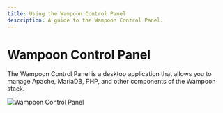 ```yaml
---
title: Using the Wampoon Control Panel
description: A guide to the Wampoon Control Panel.
---
```


# Wampoon Control Panel

The Wampoon Control Panel is a desktop application that allows you to manage Apache, MariaDB, PHP, and other components of the Wampoon stack.

![Wampoon Control Panel](../../../assets/wampoon-ui/wampoon-control.png)



